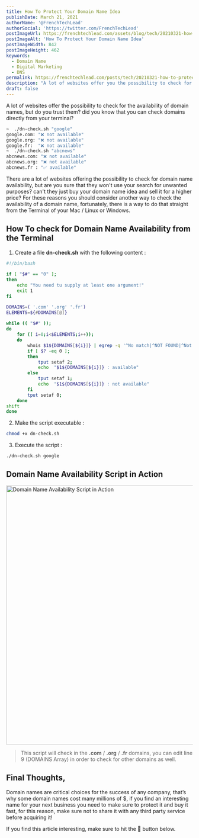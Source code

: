 ```yaml
---
title: How To Protect Your Domain Name Idea
publishDate: March 21, 2021
authorName: '@FrenchTechLead'
authorSocial: 'https://twitter.com/FrenchTechLead'
postImageUrl: https://frenchtechlead.com/assets/blog/tech/20210321-how-to-protect-your-domain-name-idea/0.jpg
postImageAlt: 'How To Protect Your Domain Name Idea'
postImageWidth: 842
postImageHeight: 462
keywords:
  - Domain Name
  - Digital Marketing
  - DNS
permalink: https://frenchtechlead.com/posts/tech/20210321-how-to-protect-your-domain-name-idea/
description: "A lot of websites offer you the possibility to check for the availability of any domain name, but do you garuntee that these websites are safe?"
draft: false
---
```



A lot of websites offer the possibility to check for the availability of domain names, but do you trust them? did you know that you can check domains directly from your terminal?

```bash
~  ./dn-check.sh "google"
google.com: "❌ not available"
google.org: "❌ not available"
google.fr:  "❌ not available"
~  ./dn-check.sh "abcnews"
abcnews.com: "❌ not available"
abcnews.org: "❌ not available"
abcnews.fr : "✅ available"
```
<Separator/>
There are a lot of websites offering the possibility to check for domain name availability, but are you sure that they won't use your search for unwanted purposes? can't they just buy your domain name idea and sell it for a higher price?
For these reasons you should consider another way to check the availability of a domain name, fortunately, there is a way to do that straight from the Terminal of your Mac / Linux or Windows.
<Separator/>

How To check for Domain Name Availability from the Terminal
---

1. Create a file **dn-check.sh** with the following content :

```bash
#!/bin/bash 
 
if [ "$#" == "0" ]; 
then 
    echo "You need tu supply at least one argument!" 
    exit 1
fi 

DOMAINS=( '.com' '.org' '.fr')
ELEMENTS=${#DOMAINS[@]} 
 
while (( "$#" )); 
do 
    for (( i=0;i<$ELEMENTS;i++)); 
    do 
        whois $1${DOMAINS[${i}]} | egrep -q '^No match|^NOT FOUND|^Not fo|AVAILABLE|^No Data Fou|has not been regi|No entri' 
	    if [ $? -eq 0 ]; 
        then 
            tput setaf 2; 
	        echo  "$1${DOMAINS[${i}]} : available"
        else
            tput setaf 1; 
	        echo  "$1${DOMAINS[${i}]} : not available"
	    fi 
        tput setaf 0;
    done 
shift 
done 
```

2. Make the script executable :
```bash
chmod +x dn-check.sh
```
3. Execute the script :
```bash
./dn-check.sh google
```
<Separator/>

Domain Name Availability Script in Action
---

<img src={img1} width="852" height="700" alt="Domain Name Availability Script in Action" loading="lazy" >

> This script will check in the **.com** / **.org** / **.fr** domains, you can edit line 9 (DOMAINS Array) in order to check for other domains as well.

<Separator/>


Final Thoughts,
----------------
Domain names are critical choices for the success of any company, that’s why some domain names cost many millions of $, if you find an interesting name for your next business you need to make sure to protect it and buy it fast, for this reason, make sure not to share it with any third party service before acquiring it!  


If you find this article interesting, make sure to hit the 👏 button below.